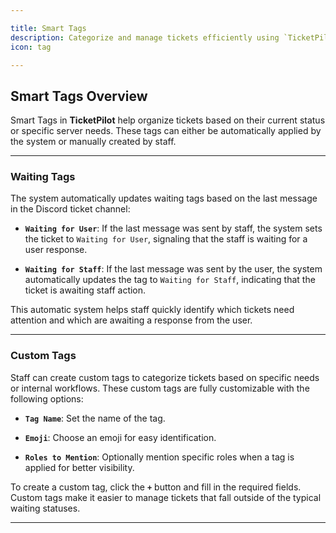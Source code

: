 ```yaml
---

title: Smart Tags  
description: Categorize and manage tickets efficiently using `TicketPilot`’s automated smart tagging system, which organizes tickets by status or custom conditions.  
icon: tag  

---
```


## Smart Tags Overview

Smart Tags in **TicketPilot** help organize tickets based on their current status or specific server needs. These tags can either be automatically applied by the system or manually created by staff.

***

### Waiting Tags

The system automatically updates waiting tags based on the last message in the Discord ticket channel:

* **`Waiting for User`**: If the last message was sent by staff, the system sets the ticket to `Waiting for User`, signaling that the staff is waiting for a user response.

* **`Waiting for Staff`**: If the last message was sent by the user, the system automatically updates the tag to `Waiting for Staff`, indicating that the ticket is awaiting staff action.

This automatic system helps staff quickly identify which tickets need attention and which are awaiting a response from the user.

***

### Custom Tags

Staff can create custom tags to categorize tickets based on specific needs or internal workflows. These custom tags are fully customizable with the following options:

* **`Tag Name`**: Set the name of the tag.

* **`Emoji`**: Choose an emoji for easy identification.

* **`Roles to Mention`**: Optionally mention specific roles when a tag is applied for better visibility.

To create a custom tag, click the **`+`** button and fill in the required fields. Custom tags make it easier to manage tickets that fall outside of the typical waiting statuses.

***